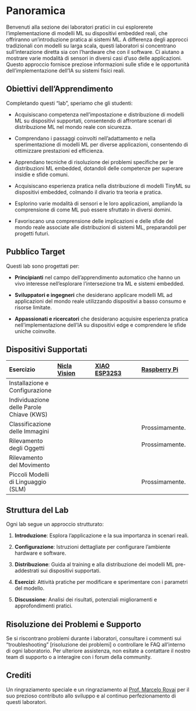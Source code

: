 # Panoramica {.unnumbered}

Benvenuti alla sezione dei laboratori pratici in cui esplorerete l'implementazione di modelli ML su dispositivi embedded reali, che offriranno un'introduzione pratica ai sistemi ML. A differenza degli approcci tradizionali con modelli su larga scala, questi laboratori si concentrano sull'interazione diretta sia con l'hardware che con il software. Ci aiutano a mostrare varie modalità di sensori in diversi casi d'uso delle applicazioni. Questo approccio fornisce preziose informazioni sulle sfide e le opportunità dell'implementazione dell'IA su sistemi fisici reali.

## Obiettivi dell'Apprendimento

Completando questi "lab", speriamo che gli studenti:

:::{.callout-tip}

* Acquisiscano competenza nell'impostazione e distribuzione di modelli ML su dispositivi supportati, consentendo di affrontare scenari di distribuzione ML nel mondo reale con sicurezza.

* Comprendano i passaggi coinvolti nell'adattamento e nella sperimentazione di modelli ML per diverse applicazioni, consentendo di ottimizzare prestazioni ed efficienza.

* Apprendano tecniche di risoluzione dei problemi specifiche per le distribuzioni ML embedded, dotandoli delle competenze per superare insidie e sfide comuni.

* Acquisiscano esperienza pratica nella distribuzione di modelli TinyML su dispositivi embedded, colmando il divario tra teoria e pratica.

* Esplorino varie modalità di sensori e le loro applicazioni, ampliando la comprensione di come ML può essere sfruttato in diversi domini.

* Favoriscano una comprensione delle implicazioni e delle sfide del mondo reale associate alle distribuzioni di sistemi ML, preparandoli per progetti futuri.

:::

## Pubblico Target

Questi lab sono progettati per:

* **Principianti** nel campo dell'apprendimento automatico che hanno un vivo interesse nell'esplorare l'intersezione tra ML e sistemi embedded.

* **Sviluppatori e ingegneri** che desiderano applicare modelli ML ad applicazioni del mondo reale utilizzando dispositivi a basso consumo e risorse limitate.

* **Appassionati e ricercatori** che desiderano acquisire esperienza pratica nell'implementazione dell'IA su dispositivi edge e comprendere le sfide uniche coinvolte.

## Dispositivi Supportati

+------------------------------------------+----------------------------------------------------------------+----------------------------------------------------------------------------+------------------------------------------------+
| Esercizio                                | [Nicla Vision](https://store.arduino.cc/products/nicla-vision) | [XIAO ESP32S3](https://wiki.seeedstudio.com/xiao_esp32s3_getting_started/) | [Raspberry Pi](https://www.raspberrypi.com/)   |
+:=========================================+:===============================================================+:===========================================================================+:===============================================+
| Installazione e Configurazione           | <i class="bi bi-check2-square"></i>                            | <i class="bi bi-check2-square"></i>                                        | <i class="bi bi-check2-square"></i>            |
+------------------------------------------+----------------------------------------------------------------+----------------------------------------------------------------------------+------------------------------------------------+
| Individuazione delle Parole Chiave (KWS) | <i class="bi bi-check2-square"></i>                            | <i class="bi bi-check2-square"></i>                                        |                                                |
+------------------------------------------+----------------------------------------------------------------+----------------------------------------------------------------------------+------------------------------------------------+
| Classificazione delle Immagini           | <i class="bi bi-check2-square"></i>                            | <i class="bi bi-check2-square"></i>                                        | Prossimamente.                                 |
+------------------------------------------+----------------------------------------------------------------+----------------------------------------------------------------------------+------------------------------------------------+
| Rilevamento degli Oggetti                | <i class="bi bi-check2-square"></i>                            | <i class="bi bi-check2-square"></i>                                        | Prossimamente.                                 |
+------------------------------------------+----------------------------------------------------------------+----------------------------------------------------------------------------+------------------------------------------------+
| Rilevamento del Movimento                | <i class="bi bi-check2-square"></i>                            | <i class="bi bi-check2-square"></i>                                        |                                                |
+------------------------------------------+----------------------------------------------------------------+----------------------------------------------------------------------------+------------------------------------------------+
| Piccoli Modelli di Linguaggio (SLM)      |                                                                |                                                                            | Prossimamente.                                 |
+------------------------------------------+----------------------------------------------------------------+----------------------------------------------------------------------------+------------------------------------------------+

## Struttura del Lab

Ogni lab segue un approccio strutturato:

1. **Introduzione**: Esplora l'applicazione e la sua importanza in scenari reali.

2. **Configurazione**: Istruzioni dettagliate per configurare l'ambiente hardware e software.

3. **Distribuzione**: Guida al training e alla distribuzione dei modelli ML pre-addestrati sui dispositivi supportati.

4. **Esercizi**: Attività pratiche per modificare e sperimentare con i parametri del modello.

5. **Discussione**: Analisi dei risultati, potenziali miglioramenti e approfondimenti pratici.

## Risoluzione dei Problemi e Supporto

Se si riscontrano problemi durante i laboratori, consultare i commenti sui "troubleshooting" [risoluzione dei problemi] o controllare le FAQ all'interno di ogni laboratorio. Per ulteriore assistenza, non esitate a contattare il nostro team di supporto o a interagire con i forum della community.

## Crediti

Un ringraziamento speciale e un ringraziamento al [Prof. Marcelo Rovai](https://github.com/Mjrovai) per il suo prezioso contributo allo sviluppo e al continuo perfezionamento di questi laboratori.

